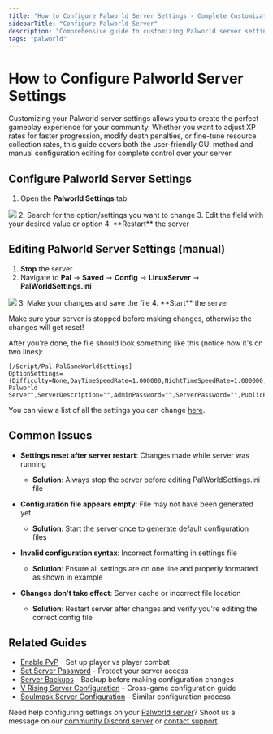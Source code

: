 ---
title: "How to Configure Palworld Server Settings - Complete Customization Guide"
sidebarTitle: "Configure Palworld Server"
description: "Comprehensive guide to customizing Palworld server settings including XP rates, death penalties, PvP options, and gameplay mechanics. Learn both GUI and manual configuration methods for optimal server management."
tags: "palworld"
---

# How to Configure Palworld Server Settings

Customizing your Palworld server settings allows you to create the perfect gameplay experience for your community. Whether you want to adjust XP rates for faster progression, modify death penalties, or fine-tune resource collection rates, this guide covers both the user-friendly GUI method and manual configuration editing for complete control over your server.

## Configure Palworld Server Settings
1. Open the **Palworld Settings** tab
<Frame>
  <img src="/images/games/palworld/palworldsettings.png" />
</Frame>
2. Search for the option/settings you want to change
3. Edit the field with your desired value or option
4. **Restart** the server

## Editing Palworld Server Settings (manual)

1. **Stop** the server
2. Navigate to **Pal** -> **Saved** -> **Config** -> **LinuxServer** -> **PalWorldSettings.ini**
<Frame>
  <img src="/images/games/palworld/palworldsettings-ini.png" />
</Frame>
3. Make your changes and save the file
4. **Start** the server

<Warning>Make sure your server is stopped before making changes, otherwise the changes will get reset!</Warning>

After you're done, the file should look something like this (notice how it's on two lines):

```
[/Script/Pal.PalGameWorldSettings]
OptionSettings=(Difficulty=None,DayTimeSpeedRate=1.000000,NightTimeSpeedRate=1.000000,ExpRate=1.000000,PalCaptureRate=1.000000,PalSpawnNumRate=1.000000,PalDamageRateAttack=1.000000,PalDamageRateDefense=1.000000,PlayerDamageRateAttack=1.000000,PlayerDamageRateDefense=1.000000,PlayerStomachDecreaceRate=1.000000,PlayerStaminaDecreaceRate=1.000000,PlayerAutoHPRegeneRate=1.000000,PlayerAutoHpRegeneRateInSleep=1.000000,PalStomachDecreaceRate=1.000000,PalStaminaDecreaceRate=1.000000,PalAutoHPRegeneRate=1.000000,PalAutoHpRegeneRateInSleep=1.000000,BuildObjectDamageRate=1.000000,BuildObjectDeteriorationDamageRate=1.000000,CollectionDropRate=1.000000,CollectionObjectHpRate=1.000000,CollectionObjectRespawnSpeedRate=1.000000,EnemyDropItemRate=1.000000,DeathPenalty=All,bEnablePlayerToPlayerDamage=False,bEnableFriendlyFire=False,bEnableInvaderEnemy=True,bActiveUNKO=False,bEnableAimAssistPad=True,bEnableAimAssistKeyboard=False,DropItemMaxNum=3000,DropItemMaxNum_UNKO=100,BaseCampMaxNum=128,BaseCampWorkerMaxNum=15,DropItemAliveMaxHours=1.000000,bAutoResetGuildNoOnlinePlayers=False,AutoResetGuildTimeNoOnlinePlayers=72.000000,GuildPlayerMaxNum=20,PalEggDefaultHatchingTime=72.000000,WorkSpeedRate=1.000000,bIsMultiplay=False,bIsPvP=False,bCanPickupOtherGuildDeathPenaltyDrop=False,bEnableNonLoginPenalty=True,bEnableFastTravel=True,bIsStartLocationSelectByMap=True,bExistPlayerAfterLogout=False,bEnableDefenseOtherGuildPlayer=False,CoopPlayerMaxNum=4,ServerPlayerMaxNum=32,ServerName="Default Palworld Server",ServerDescription="",AdminPassword="",ServerPassword="",PublicPort=8211,PublicIP="",RCONEnabled=False,RCONPort=25575,Region="",bUseAuth=True,BanListURL="https://api.palworldgame.com/api/banlist.txt")
```

You can view a list of all the settings you can change [here](https://palworld.wiki.gg/wiki/PalWorldSettings.ini).

## Common Issues

- **Settings reset after server restart**: Changes made while server was running
  - **Solution**: Always stop the server before editing PalWorldSettings.ini file

- **Configuration file appears empty**: File may not have been generated yet
  - **Solution**: Start the server once to generate default configuration files

- **Invalid configuration syntax**: Incorrect formatting in settings file
  - **Solution**: Ensure all settings are on one line and properly formatted as shown in example

- **Changes don't take effect**: Server cache or incorrect file location
  - **Solution**: Restart server after changes and verify you're editing the correct config file

## Related Guides

- [Enable PvP](/games/palworld/enable-pvp) - Set up player vs player combat
- [Set Server Password](/games/palworld/set-server-password) - Protect your server access
- [Server Backups](/panel/backups) - Backup before making configuration changes
- [V Rising Server Configuration](/games/vrising/configure-server-settings) - Cross-game configuration guide
- [Soulmask Server Configuration](/games/soulmask/change-server-settings) - Similar configuration process

Need help configuring settings on your [Palworld server](https://berrybyte.net/palworld-server-hosting)? Shoot us a message on our [community Discord server](https://berrybyte.net/discord) or [contact support](https://berrybyte.net/support).